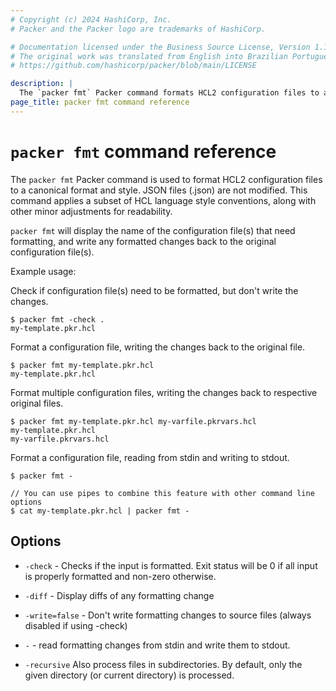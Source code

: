 ```yaml
---
# Copyright (c) 2024 HashiCorp, Inc.
# Packer and the Packer logo are trademarks of HashiCorp.

# Documentation licensed under the Business Source License, Version 1.1.
# The original work was translated from English into Brazilian Portuguese.
# https://github.com/hashicorp/packer/blob/main/LICENSE

description: |
  The `packer fmt` Packer command formats HCL2 configuration files to a canonical format and style to help you prevent coding errors.
page_title: packer fmt command reference
---
```


# `packer fmt` command reference

The `packer fmt` Packer command is used to format HCL2 configuration files to
a canonical format and style. JSON files (.json) are not modified. This command
applies a subset of HCL language style conventions, along with other minor
adjustments for readability.

`packer fmt` will display the name of the configuration file(s) that need formatting,
and write any formatted changes back to the original configuration file(s).

Example usage:

Check if configuration file(s) need to be formatted, but don't write the changes.

```shell-session
$ packer fmt -check .
my-template.pkr.hcl

```

Format a configuration file, writing the changes back to the original file.

```shell-session
$ packer fmt my-template.pkr.hcl
my-template.pkr.hcl

```

Format multiple configuration files, writing the changes back to respective original files.

```shell-session
$ packer fmt my-template.pkr.hcl my-varfile.pkrvars.hcl
my-template.pkr.hcl
my-varfile.pkrvars.hcl

```

Format a configuration file, reading from stdin and writing to stdout.

```shell-session
$ packer fmt -

// You can use pipes to combine this feature with other command line options
$ cat my-template.pkr.hcl | packer fmt -
```

## Options

- `-check` - Checks if the input is formatted. Exit status will be 0 if all
  input is properly formatted and non-zero otherwise.

- `-diff` - Display diffs of any formatting change

- `-write=false` - Don't write formatting changes to source files
  (always disabled if using -check)

- `-` - read formatting changes from stdin and write them to stdout.

- `-recursive` Also process files in subdirectories. By default, only the
  given directory (or current directory) is processed.
